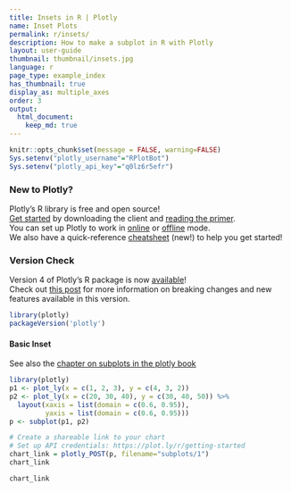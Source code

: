 ```yaml
---
title: Insets in R | Plotly
name: Inset Plots
permalink: r/insets/
description: How to make a subplot in R with Plotly
layout: user-guide
thumbnail: thumbnail/insets.jpg
language: r
page_type: example_index
has_thumbnail: true
display_as: multiple_axes
order: 3
output:
  html_document:
    keep_md: true
---
```


```r
knitr::opts_chunk$set(message = FALSE, warning=FALSE)
Sys.setenv("plotly_username"="RPlotBot")
Sys.setenv("plotly_api_key"="q0lz6r5efr")
```
### New to Plotly?

Plotly's R library is free and open source!<br>
[Get started](https://plot.ly/r/getting-started/) by downloading the client and [reading the primer](https://plot.ly/r/getting-started/).<br>
You can set up Plotly to work in [online](https://plot.ly/r/getting-started/#hosting-graphs-in-your-online-plotly-account) or [offline](https://plot.ly/r/offline/) mode.<br>
We also have a quick-reference [cheatsheet](https://images.plot.ly/plotly-documentation/images/r_cheat_sheet.pdf) (new!) to help you get started!

### Version Check

Version 4 of Plotly's R package is now [available](https://plot.ly/r/getting-started/#installation)!<br>
Check out [this post](http://moderndata.plot.ly/upgrading-to-plotly-4-0-and-above/) for more information on breaking changes and new features available in this version.
```r
library(plotly)
packageVersion('plotly')
```

#### Basic Inset

See also the [chapter on subplots in the plotly book](https://cpsievert.github.io/plotly_book/subplot.html)

```r
library(plotly)
p1 <- plot_ly(x = c(1, 2, 3), y = c(4, 3, 2))
p2 <- plot_ly(x = c(20, 30, 40), y = c(30, 40, 50)) %>%
  layout(xaxis = list(domain = c(0.6, 0.95)),
         yaxis = list(domain = c(0.6, 0.95)))
p <- subplot(p1, p2)

# Create a shareable link to your chart
# Set up API credentials: https://plot.ly/r/getting-started
chart_link = plotly_POST(p, filename="subplots/1")
chart_link
```

```r
chart_link
```
